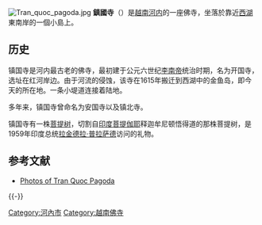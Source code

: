 [[File:Tran_quoc_pagoda.jpg|thumb]]
'''鎮國寺'''（{{vie|hn=񣘠鎮國|qn=Chùa Trấn Quốc}}）是[[越南|越南]][[河内|河内]]的一座佛寺，坐落於靠近[[西湖_(河内)|西湖]]東南岸的一個小島上。

==历史==
镇国寺是河内最古老的佛寺，最初建于公元六世纪[[李南帝|李南帝]]统治时期，名为开国寺，选址在红河岸边。由于河流的侵蚀，该寺在1615年搬迁到西湖中的金鱼岛，即今天的所在地。一条小堤道连接着陆地。

多年来，镇国寺曾命名为安国寺以及镇北寺。

镇国寺有一株[[菩提树|菩提树]]，切割自[[印度|印度]][[菩提伽耶|菩提伽耶]]释迦牟尼顿悟得道的那株菩提树，是1959年印度总统[[拉金德拉·普拉萨德|拉金德拉·普拉萨德]]访问的礼物。

== 参考文献 ==
{{Reflist}}
* [http://havecamerawilltravel.com/tran-quoc-pagoda-hanoi-vietnam Photos of Tran Quoc Pagoda]{{Dead link|date=2020年6月 |bot=InternetArchiveBot |fix-attempted=yes }}

{{-}}
{{Hanoi Tourism}}

[[Category:河內市|Category:河內市]]
[[Category:越南佛寺|Category:越南佛寺]]

{{coord|21|02|52|N|105|50|12|E|region:VN_type:landmark_source:kolossus-frwiki|display=title}}